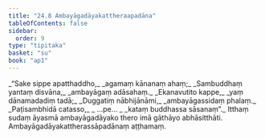 ```yaml
---
title: "24.8 Ambayāgadāyakattheraapadāna"
tableOfContents: false
sidebar:
  order: 9
type: "tipitaka"
basket: "su"
book: "ap1"
---
```



<DynamicBreadcrumb />

<Division number="30" book="ap1">

<Paragraph number="3016" type="verses" book="ap1">
_“Sake sippe apatthaddho,_  
_agamaṃ kānanaṃ ahaṃ;_  
_Sambuddhaṃ yantaṃ disvāna,_  
_ambayāgaṃ adāsahaṃ._  

</Paragraph>

</Division>
<Division number="31" book="ap1">

<Paragraph number="3017" type="verses" book="ap1">
_Ekanavutito kappe,_  
_yaṃ dānamadadiṃ tadā;_  
_Duggatiṃ nābhijānāmi,_  
_ambayāgassidaṃ phalaṃ._  

</Paragraph>

</Division>
<Division number="32" book="ap1">

<Paragraph number="3018" type="verses" book="ap1">
_Paṭisambhidā catasso,_  
_ …pe… _  
_kataṃ buddhassa sāsanaṃ”._  

</Paragraph>

<Paragraph number="3019" book="ap1">
Itthaṃ sudaṃ āyasmā ambayāgadāyako thero imā gāthāyo abhāsitthāti.

</Paragraph>
</Division>

<Paragraph number="3020" type="center" book="ap1">
Ambayāgadāyakattherassāpadānaṃ aṭṭhamaṃ.
</Paragraph>